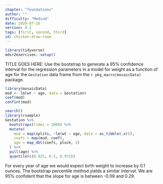 ```yaml
---
chapter: "foundations"
author: ""
difficulty: "Medium"
date: 2020-07-16 
version: 0.1
tags: [first, second, third]
id: chicken-draw-room
---
```


```r
library(tidyverse)
mdsr2exercises::setup()
```

TITLE GOES HERE: Use the bootstrap to generate a 95% confidence interval for the regression parameters in 
a model for weight as a function of age for the `Gestation` data frame from the `r pkg_macro(mosaicData)` package.

 <!--begin-answer-->

```r
library(mosaicData)
mod <- lm(wt ~ age, data = Gestation)
coef(mod)
confint(mod)
```

```r
search()
library(rsample)
Gestation %>%
  bootstraps(times = 2000) %>%
  mutate(
    mod = map(splits, ~lm(wt ~ age, data = as_tibble(.x))),
    coefs = map(mod, coef),
    age = map_dbl(coefs, pluck, 2)
  ) %>%
  pull(age) %>%
  quantile(c(0.025, 0.5, 0.975))
```
For every year of age we would expect birth weight to increase by 0.1 ounces.
The bootstrap percentile method yields a similar interval.  We are 95% confident that the slope for age is between -0.09 and 0.29.  
  <!--end-answer-->


